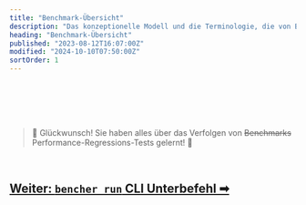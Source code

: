 ```yaml
---
title: "Benchmark-Übersicht"
description: "Das konzeptionelle Modell und die Terminologie, die von Bencher für kontinuierliches Benchmarking verwendet werden"
heading: "Benchmark-Übersicht"
published: "2023-08-12T16:07:00Z"
modified: "2024-10-10T07:50:00Z"
sortOrder: 1
---
```



<Intro />
<Benchmark />
<Metric />
<Measure />

<br />

<Report />
<Branch />
<Head />
<StartPoint />
<Testbed />

<br />

<Threshold />
<Test />
<Model />
<BoundaryLimit />
<Alert />

<br />
<br />

> 🐰 Glückwunsch! Sie haben alles über das Verfolgen von ~~Benchmarks~~ Performance-Regressions-Tests gelernt! 🎉

<br/>

<h2><a href="/de/docs/explanation/bencher-run/">Weiter: <code>bencher run</code> CLI Unterbefehl ➡</a></h2>